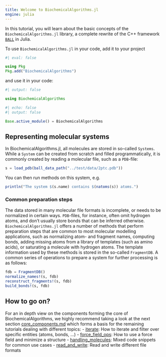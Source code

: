 ```yaml
---
title: Welcome to BiochemicalAlgorithms.jl
engine: julia
---
```


In this tutorial, you will learn about the basic concepts of the ```BiochemicalAlgorithms.jl``` library, a complete rewrite of the C++ framework [```BALL```](https://github.com/ball-project/ball) in Julia.

To use ```BiochemicalAlgorithms.jl``` in your code, add it to your project

```julia
#| eval: false

using Pkg
Pkg.add("BiochemicalAlgorithms")
```

and use it in your code:

```julia
#| output: false

using BiochemicalAlgorithms
```

```julia
#| echo: false
#| output: false

Base.active_module() = BiochemicalAlgorithms
```

## Representing molecular systems

In BiochemicalAlgorithms.jl, all molecules are stored in so-called ```Systems```. While a ```System``` can be created from scratch and filled programmatically, it is commonly created by reading a molecular file, such as a ```PDB```-file:

```julia
s = load_pdb(ball_data_path("../test/data/2ptc.pdb"))
```

You can then run methods on this system, e.g.

```julia
println("The system $(s.name) contains $(natoms(s)) atoms.")
```


### Common preparation steps

The data stored in many molecular file formats is incomplete, or needs to be normalized in certain ways. ```PDB```-files, for instance, often omit hydrogen atoms, and don't usually store bonds that can be inferred otherwise. ```BiochemicalAlgorithms.jl``` offers a number of methods that perform preparation steps that are common to most molecular modelling applications, such as normalizing atom- and fragment names, computing bonds, adding missing atoms from a library of templates (such as amino acids), or saturating a molecule with hydrogen atoms. The template information used by these methods is stored in the so-called ```FragmentDB```. A common series of operations to prepare a system for further processing is as follows:

```julia
fdb = FragmentDB()
normalize_names!(s, fdb)
reconstruct_fragments!(s, fdb)
build_bonds!(s, fdb)
```

## How to go on?

For an in depth view on the components forming the core of BiochemicalAlgorithms, we highly recommend taking a look at the next section [core_components.md](core_components.md) which forms a basis for the remaining tutorials dealing with different topics:
- [iterate](iterate.md): How to iterate and filter over specific entities (atoms, bonds, ...)
- [force_field_ops](force_field_ops.md): How to use a force field and minimize a structure
- [handling_molecules](handle_molecules.md): Mixed code snippets for common use cases
- [read_and_write](read_and_write.md): Read and write different file formats